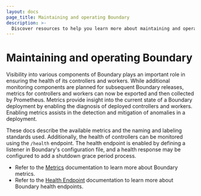 ```yaml
---
layout: docs
page_title: Maintaining and operating Boundary
description: >-
  Discover resources to help you learn more about maintaining and operating Boundary, including information about metrics and health.
---
```


# Maintaining and operating Boundary

Visibility into various components of Boundary plays an important role in
ensuring the health of its controllers and workers. While additional monitoring
components are planned for subsequent Boundary releases, metrics for controllers
and workers can now be exported and then collected by Prometheus. Metrics
provide insight into the current state of a Boundary deployment by enabling the
diagnosis of deployed controllers and workers. Enabling metrics assists in the
detection and mitigation of anomalies in a deployment.

These docs describe the available metrics and the naming and labeling standards
used. Additionally, the health of controllers can be monitored using the
`/health` endpoint. The health endpoint is enabled by defining a listener in
Boundary's configuration file, and a health response may be configured to add a
shutdown grace period process.

* Refer to the [Metrics](/boundary/docs/oss/operations/metrics) documentation to learn
  more about Boundary metrics.
* Refer to the [Health Endpoint](/boundary/docs/oss/operations/health) documentation to
  learn more about Boundary health endpoints.
